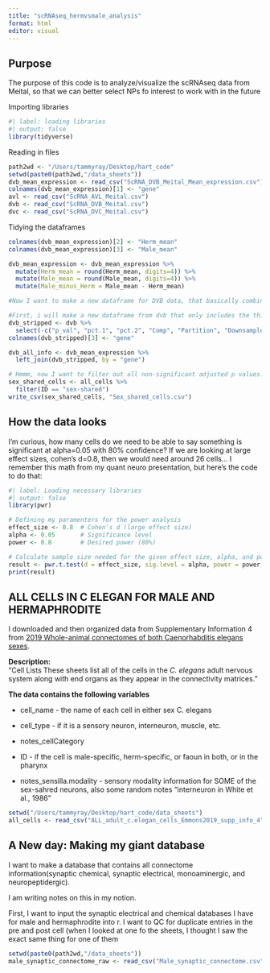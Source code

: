 ```yaml
---
title: "scRNAseq_hermvsmale_analysis"
format: html
editor: visual
---
```


## Purpose

The purpose of this code is to analyze/visualize the scRNAseq data from Meital, so that we can better select NPs fo interest to work with in the future

Importing libraries

```r
#| label: loading libraries
#| output: false
library(tidyverse)
```

Reading in files

```r
path2wd <- "/Users/tammyray/Desktop/hart_code"
setwd(paste0(path2wd,"/data_sheets"))
dvb_mean_expression <- read_csv("ScRNA_DVB_Meital_Mean_expression.csv")
colnames(dvb_mean_expression)[1] <- "gene"
avl <- read_csv("ScRNA_AVL_Meital.csv")
dvb <- read_csv("ScRNA_DVB_Meital.csv")
dvc <- read_csv("ScRNA_DVC_Meital.csv")
```

Tidying the dataframes

```r
colnames(dvb_mean_expression)[2] <- "Herm_mean"
colnames(dvb_mean_expression)[3] <- "Male_mean"

dvb_mean_expression <- dvb_mean_expression %>%
  mutate(Herm_mean = round(Herm_mean, digits=4)) %>%
  mutate(Male_mean = round(Male_mean, digits=4)) %>%
  mutate(Male_minus_Herm = Male_mean - Herm_mean)

```

```r
#Now I want to make a new dataframe for DVB data, that basically combines my dvb_mean_expression database with logfoldchange and adjusted p value

#First, i will make a new dataframe from dvb that only includes the things I want to add to my new database
dvb_stripped <- dvb %>%
  select(-c("p_val", "pct.1", "pct.2", "Comp", "Partition", "Downsample", "Male_threshold", "Herm_threshold", "Male_cells", "Herm_cells"))
colnames(dvb_stripped)[3] <- "gene"

dvb_all_info <- dvb_mean_expression %>%
  left_join(dvb_stripped, by = "gene")
```

```r
# Hmmm, now I want to filter out all non-significant adjusted p values...
sex_shared_cells <- all_cells %>%
  filter(ID == "sex-shared")
write_csv(sex_shared_cells, "Sex_shared_cells.csv")
```

## How the data looks

I'm curious, how many cells do we need to be able to say something is significant at alpha=0.05 with 80% confidence? If we are looking at large effect sizes, cohen's d=0.8, then we would need around 26 cells... I remember this math from my quant neuro presentation, but here's the code to do that:

```r
#| label: Loading necessary libraries
#| output: false
library(pwr)
```

```r
# Defining my paramenters for the power analysis 
effect_size <- 0.8  # Cohen's d (large effect size)
alpha <- 0.05       # Significance level
power <- 0.8        # Desired power (80%)

# Calculate sample size needed for the given effect size, alpha, and power
result <- pwr.t.test(d = effect_size, sig.level = alpha, power = power, type = "two.sample")
print(result)
```

## ALL CELLS IN C ELEGAN FOR MALE AND HERMAPHRODITE

I downloaded and then organized data from Supplementary Information 4 from [2019 Whole-animal connectomes of both Caenorhabditis elegans sexes](https://www.nature.com/articles/s41586-019-1352-7#Sec27).

**Description:**\
"Cell Lists These sheets list all of the cells in the *C. elegans* adult nervous system along with end organs as they appear in the connectivity matrices."

**The data contains the following variables**

-   cell_name - the name of each cell in either sex C. elegans

-   cell_type - if it is a sensory neuron, interneuron, muscle, etc.

-   notes_cellCategory

-   ID - if the cell is male-specific, herm-specific, or faoun in both, or in the pharynx

-   notes_sensilla.modality - sensory modality information for SOME of the sex-sahred neurons, also some random notes "interneuron in White et al., 1986"

```r
setwd("/Users/tammyray/Desktop/hart_code/data_sheets")
all_cells <- read_csv("ALL_adult_c.elegan_cells_Emmons2019_supp_info_4")
```

## A New day: Making my giant database

I want to make a database that contains all connectome information(synaptic chemical, synaptic electrical, monoaminergic, and neuropeptidergic).

I am writing notes on this in my notion.

First, I want to input the synaptic electrical and chemical databases I have for male and hermaphrodite into r. I want to QC for duplicate entries in the pre and post cell (when I looked at one fo the sheets, I thought I saw the exact same thing for one of them

```r
setwd(paste0(path2wd,"/data_sheets"))
male_synaptic_connectome_raw <- read_csv("Male_synaptic_connectome.csv")
```
